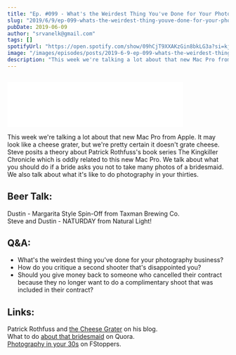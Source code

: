 ```yaml
---
title: "Ep. #099 - What's the Weirdest Thing You've Done for Your Photography Business?"
slug: "2019/6/9/ep-099-whats-the-weirdest-thing-youve-done-for-your-photography-business"
pubDate: 2019-06-09
author: "srvanelk@gmail.com"
tags: []
spotifyUrl: "https://open.spotify.com/show/09hCjT9XXAKzGin8bkLG3a?si=kjRZvQ1JTb6Ov3HVzSSlWA"
image: "/images/episodes/posts/2019-6-9-ep-099-whats-the-weirdest-thing-youve-done-for-your-photography-business/Maggie_Timo_Rain.webp"
description: "This week we're talking a lot about that new Mac Pro from Apple. It may look like a cheese grater, but we're pretty certain it doesn't grate cheese. Steve posits a theory about Patrick Rothfuss's book series The Kingkiller Chronicle which is oddly related to this new Mac Pro. We talk about what you should do if a bride asks you not to take many photos of a bridesmaid. We also talk about what it's like to do photography in your thirties."
---
```


<figure>
  <img src="/images/episodes/posts/2019-6-9-ep-099-whats-the-weirdest-thing-youve-done-for-your-photography-business/Maggie_Timo_Rain.webp" alt="" />
</figure>
<iframe class="embedly-embed" src="//cdn.embedly.com/widgets/media.html?src=https%3A%2F%2Fanchor.fm%2Fweddingphotohangover%2Fembed%2Fepisodes%2FEp--099---Whats-the-Weirdest-Thing-Youve-Done-for-Your-Photography-Business-e49lrv&url=https%3A%2F%2Fanchor.fm%2Fweddingphotohangover%2Fepisodes%2FEp--099---Whats-the-Weirdest-Thing-Youve-Done-for-Your-Photography-Business-e49lrv&image=https%3A%2F%2Fs3-us-west-2.amazonaws.com%2Fanchor-generated-image-bank%2Fproduction%2Fpodcast_uploaded_episode400%2F805714%2F805714-1560058948267-a91f243c7a3b4.jpg&key=61d05c9d54e8455ea7a9677c366be814&type=text%2Fhtml&schema=anchor&wmode=opaque" width="400" height="102" scrolling="no" frameborder="0" allow="autoplay; fullscreen" allowfullscreen="true"></iframe>

This week we're talking a lot about that new Mac Pro from Apple. It may look like a cheese grater, but we're pretty certain it doesn't grate cheese. Steve posits a theory about Patrick Rothfuss's book series The Kingkiller Chronicle which is oddly related to this new Mac Pro. We talk about what you should do if a bride asks you not to take many photos of a bridesmaid. We also talk about what it's like to do photography in your thirties.

## Beer Talk:  
Dustin - Margarita Style Spin-Off from Taxman Brewing Co.  
Steve and Dustin - NATURDAY from Natural Light!

## Q&A:
- What's the weirdest thing you've done for your photography business?
- How do you critique a second shooter that's disappointed you?
- Should you give money back to someone who cancelled their contract because they no longer want to do a complimentary shoot that was included in their contract?

## Links:
Patrick Rothfuss and [the Cheese Grater](https://blog.patrickrothfuss.com/2009/03/floating-on-sea-of-love/) on his blog.  
What to do [about that bridesmaid](https://www.quora.com/Can-you-ask-your-wedding-photographer-to-take-as-few-photos-as-possible-of-a-bridesmaid-that-youre-falling-out-with) on Quora.  
[Photography in your 30s](https://fstoppers.com/business/being-photographer-your-30s-376684) on FStoppers.
